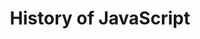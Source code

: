 ---
id: 4
type: Unit
title: "History of JavaScript"
description: "Learn the History of JavaScript"
lessonRefs:
    - id: 1
      lesson: js_basic0
---